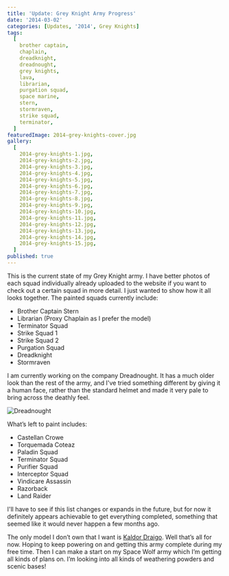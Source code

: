 ```yaml
---
title: 'Update: Grey Knight Army Progress'
date: '2014-03-02'
categories: [Updates, '2014', Grey Knights]
tags:
  [
    brother captain,
    chaplain,
    dreadknight,
    dreadnought,
    grey knights,
    lava,
    librarian,
    purgation squad,
    space marine,
    stern,
    stormraven,
    strike squad,
    terminator,
  ]
featuredImage: 2014-grey-knights-cover.jpg
gallery:
  [
    2014-grey-knights-1.jpg,
    2014-grey-knights-2.jpg,
    2014-grey-knights-3.jpg,
    2014-grey-knights-4.jpg,
    2014-grey-knights-5.jpg,
    2014-grey-knights-6.jpg,
    2014-grey-knights-7.jpg,
    2014-grey-knights-8.jpg,
    2014-grey-knights-9.jpg,
    2014-grey-knights-10.jpg,
    2014-grey-knights-11.jpg,
    2014-grey-knights-12.jpg,
    2014-grey-knights-13.jpg,
    2014-grey-knights-14.jpg,
    2014-grey-knights-15.jpg,
  ]
published: true
---
```


This is the current state of my Grey Knight army. I have better photos of each squad individually already uploaded to
the website if you want to check out a certain squad in more detail. I just wanted to show how it all looks together.
The painted squads currently include:

- Brother Captain Stern
- Librarian (Proxy Chaplain as I prefer the model)
- Terminator Squad
- Strike Squad 1
- Strike Squad 2
- Purgation Squad
- Dreadknight
- Stormraven

I am currently working on the company Dreadnought. It has a much older look than the rest of the army, and I've tried
something different by giving it a human face, rather than the standard helmet and made it very pale to bring across
the deathly feel.

![Dreadnought](2014-grey-knights-12.jpg)

What’s left to paint includes:

- Castellan Crowe
- Torquemada Coteaz
- Paladin Squad
- Terminator Squad
- Purifier Squad
- Interceptor Squad
- Vindicare Assassin
- Razorback
- Land Raider

I'll have to see if this list changes or expands in the future, but for now it definitely appears achievable to get
everything completed, something that seemed like it would never happen a few months ago.

The only model I don’t own that I want is
[Kaldor Draigo](https://www.games-workshop.com/en-GB/Grey-Knights-Lord-Kaldor-Draigo).
Well that’s all for now. Hoping to keep powering on and getting this army complete during my free time. Then I can
make a start on my Space Wolf army which I’m getting all kinds of plans on. I’m looking into all kinds of weathering
powders and scenic bases!
